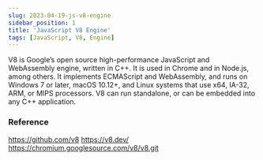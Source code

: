 ```yaml
---
slug: 2023-04-19-js-v8-engine
sidebar_position: 1
title: 'JavaScript V8 Engine'
tags: [JavaScript, V8, Engine]
---
```


V8 is Google’s open source high-performance JavaScript and WebAssembly engine, written in C++. It is used in Chrome and in Node.js, among others. It implements ECMAScript and WebAssembly, and runs on Windows 7 or later, macOS 10.12+, and Linux systems that use x64, IA-32, ARM, or MIPS processors. V8 can run standalone, or can be embedded into any C++ application.

### Reference
https://github.com/v8
https://v8.dev/
https://chromium.googlesource.com/v8/v8.git
